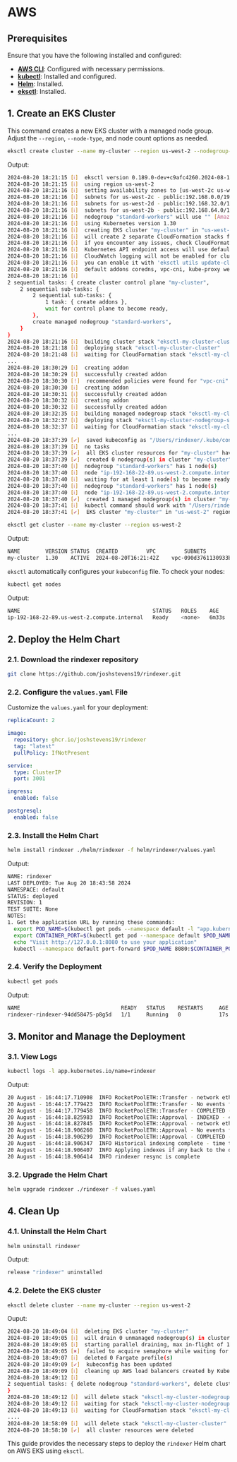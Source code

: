 # AWS

## Prerequisites

Ensure that you have the following installed and configured:

- **[AWS CLI](https://docs.aws.amazon.com/cli/latest/userguide/install-cliv2.html)**: Configured with necessary permissions.
- **[kubectl](https://kubernetes.io/docs/tasks/tools/install-kubectl/)**: Installed and configured.
- **[Helm](https://helm.sh/docs/intro/install/)**: Installed.
- **[eksctl](https://eksctl.io/installation/)**: Installed.

## 1. Create an EKS Cluster

This command creates a new EKS cluster with a managed node group. Adjust the `--region`, `--node-type`, and node count options as needed.

```bash
eksctl create cluster --name my-cluster --region us-west-2 --nodegroup-name standard-workers --node-type t3.medium --nodes 1 --nodes-min 1 --nodes-max 2 --managed
```

Output:

```bash
2024-08-20 18:21:15 [ℹ]  eksctl version 0.189.0-dev+c9afc4260.2024-08-19T12:43:03Z
2024-08-20 18:21:15 [ℹ]  using region us-west-2
2024-08-20 18:21:16 [ℹ]  setting availability zones to [us-west-2c us-west-2d us-west-2b]
2024-08-20 18:21:16 [ℹ]  subnets for us-west-2c - public:192.168.0.0/19 private:192.168.96.0/19
2024-08-20 18:21:16 [ℹ]  subnets for us-west-2d - public:192.168.32.0/19 private:192.168.128.0/19
2024-08-20 18:21:16 [ℹ]  subnets for us-west-2b - public:192.168.64.0/19 private:192.168.160.0/19
2024-08-20 18:21:16 [ℹ]  nodegroup "standard-workers" will use "" [AmazonLinux2/1.30]
2024-08-20 18:21:16 [ℹ]  using Kubernetes version 1.30
2024-08-20 18:21:16 [ℹ]  creating EKS cluster "my-cluster" in "us-west-2" region with managed nodes
2024-08-20 18:21:16 [ℹ]  will create 2 separate CloudFormation stacks for cluster itself and the initial managed nodegroup
2024-08-20 18:21:16 [ℹ]  if you encounter any issues, check CloudFormation console or try 'eksctl utils describe-stacks --region=us-west-2 --cluster=my-cluster'
2024-08-20 18:21:16 [ℹ]  Kubernetes API endpoint access will use default of {publicAccess=true, privateAccess=false} for cluster "my-cluster" in "us-west-2"
2024-08-20 18:21:16 [ℹ]  CloudWatch logging will not be enabled for cluster "my-cluster" in "us-west-2"
2024-08-20 18:21:16 [ℹ]  you can enable it with 'eksctl utils update-cluster-logging --enable-types={SPECIFY-YOUR-LOG-TYPES-HERE (e.g. all)} --region=us-west-2 --cluster=my-cluster'
2024-08-20 18:21:16 [ℹ]  default addons coredns, vpc-cni, kube-proxy were not specified, will install them as EKS addons
2024-08-20 18:21:16 [ℹ]
2 sequential tasks: { create cluster control plane "my-cluster",
    2 sequential sub-tasks: {
        2 sequential sub-tasks: {
            1 task: { create addons },
            wait for control plane to become ready,
        },
        create managed nodegroup "standard-workers",
    }
}
2024-08-20 18:21:16 [ℹ]  building cluster stack "eksctl-my-cluster-cluster"
2024-08-20 18:21:18 [ℹ]  deploying stack "eksctl-my-cluster-cluster"
2024-08-20 18:21:48 [ℹ]  waiting for CloudFormation stack "eksctl-my-cluster-cluster"
...
2024-08-20 18:30:29 [ℹ]  creating addon
2024-08-20 18:30:29 [ℹ]  successfully created addon
2024-08-20 18:30:30 [!]  recommended policies were found for "vpc-cni" addon, but since OIDC is disabled on the cluster, eksctl cannot configure the requested permissions; the recommended way to provide IAM permissions for "vpc-cni" addon is via pod identity associations; after addon creation is completed, add all recommended policies to the config file, under `addon.PodIdentityAssociations`, and run `eksctl update addon`
2024-08-20 18:30:30 [ℹ]  creating addon
2024-08-20 18:30:31 [ℹ]  successfully created addon
2024-08-20 18:30:32 [ℹ]  creating addon
2024-08-20 18:30:32 [ℹ]  successfully created addon
2024-08-20 18:32:35 [ℹ]  building managed nodegroup stack "eksctl-my-cluster-nodegroup-standard-workers"
2024-08-20 18:32:37 [ℹ]  deploying stack "eksctl-my-cluster-nodegroup-standard-workers"
2024-08-20 18:32:37 [ℹ]  waiting for CloudFormation stack "eksctl-my-cluster-nodegroup-standard-workers"
...
2024-08-20 18:37:39 [✔]  saved kubeconfig as "/Users/rindexer/.kube/config"
2024-08-20 18:37:39 [ℹ]  no tasks
2024-08-20 18:37:39 [✔]  all EKS cluster resources for "my-cluster" have been created
2024-08-20 18:37:39 [✔]  created 0 nodegroup(s) in cluster "my-cluster"
2024-08-20 18:37:40 [ℹ]  nodegroup "standard-workers" has 1 node(s)
2024-08-20 18:37:40 [ℹ]  node "ip-192-168-22-89.us-west-2.compute.internal" is ready
2024-08-20 18:37:40 [ℹ]  waiting for at least 1 node(s) to become ready in "standard-workers"
2024-08-20 18:37:40 [ℹ]  nodegroup "standard-workers" has 1 node(s)
2024-08-20 18:37:40 [ℹ]  node "ip-192-168-22-89.us-west-2.compute.internal" is ready
2024-08-20 18:37:40 [✔]  created 1 managed nodegroup(s) in cluster "my-cluster"
2024-08-20 18:37:41 [ℹ]  kubectl command should work with "/Users/rindexer/.kube/config", try 'kubectl get nodes'
2024-08-20 18:37:41 [✔]  EKS cluster "my-cluster" in "us-west-2" region is ready
```

```bash
eksctl get cluster --name my-cluster --region us-west-2
```

Output:

```bash
NAME		VERSION	STATUS	CREATED			VPC			SUBNETS														SECURITYGROUPS		PROVIDER
my-cluster	1.30	ACTIVE	2024-08-20T16:21:42Z	vpc-090d3761130933be4	subnet-00f479ddeb9bc51f7,subnet-0123eaaf4d9fb037a,subnet-09256a39c7e39ad7c,subnet-0df075e1795076648,subnet-0ed78cc4efed47b11,subnet-0f64d1e62abe83d4d	sg-0939a7fb80a664be9	EKS
```

`eksctl` automatically configures your `kubeconfig` file. To check your nodes:

```bash
kubectl get nodes
```

Output:

```bash
NAME                                          STATUS   ROLES    AGE     VERSION
ip-192-168-22-89.us-west-2.compute.internal   Ready    <none>   6m33s   v1.30.2-eks-1552ad0
```

## 2. Deploy the Helm Chart

### 2.1. Download the rindexer repository

```bash
git clone https://github.com/joshstevens19/rindexer.git
```

### 2.2. Configure the `values.yaml` File

Customize the `values.yaml` for your deployment:

```yaml
replicaCount: 2

image:
  repository: ghcr.io/joshstevens19/rindexer
  tag: "latest"
  pullPolicy: IfNotPresent

service:
  type: ClusterIP
  port: 3001

ingress:
  enabled: false

postgresql:
  enabled: false
```

### 2.3. Install the Helm Chart

```bash
helm install rindexer ./helm/rindexer -f helm/rindexer/values.yaml
```

Output:

```bash
NAME: rindexer
LAST DEPLOYED: Tue Aug 20 18:43:58 2024
NAMESPACE: default
STATUS: deployed
REVISION: 1
TEST SUITE: None
NOTES:
1. Get the application URL by running these commands:
  export POD_NAME=$(kubectl get pods --namespace default -l "app.kubernetes.io/name=rindexer,app.kubernetes.io/instance=rindexer" -o jsonpath="{.items[0].metadata.name}")
  export CONTAINER_PORT=$(kubectl get pod --namespace default $POD_NAME -o jsonpath="{.spec.containers[0].ports[0].containerPort}")
  echo "Visit http://127.0.0.1:8080 to use your application"
  kubectl --namespace default port-forward $POD_NAME 8080:$CONTAINER_PORT
```

### 2.4. Verify the Deployment

```bash
kubectl get pods
```

Output:

```bash
NAME                                READY   STATUS    RESTARTS     AGE
rindexer-rindexer-94dd58475-p8g5d   1/1     Running   0            17s
```

## 3. Monitor and Manage the Deployment

### 3.1. View Logs

```bash
kubectl logs -l app.kubernetes.io/name=rindexer
```

Output:

```bash
20 August - 16:44:17.710908  INFO RocketPoolETH::Transfer - network ethereum - 100.00% progress
20 August - 16:44:17.779423  INFO RocketPoolETH::Transfer - No events found between blocks 18999946 - 19000000
20 August - 16:44:17.779458  INFO RocketPoolETH::Transfer - COMPLETED - Finished indexing historic events
20 August - 16:44:18.825983  INFO RocketPoolETH::Approval - INDEXED - 4884 events - blocks: 18900000 - 19000000 - network: ethereum
20 August - 16:44:18.827845  INFO RocketPoolETH::Approval - network ethereum - 100.00% progress
20 August - 16:44:18.906260  INFO RocketPoolETH::Approval - No events found between blocks 18999896 - 19000000
20 August - 16:44:18.906299  INFO RocketPoolETH::Approval - COMPLETED - Finished indexing historic events
20 August - 16:44:18.906347  INFO Historical indexing complete - time taken: 2.599786906s
20 August - 16:44:18.906407  INFO Applying indexes if any back to the database as historic resync is complete
20 August - 16:44:18.906414  INFO rindexer resync is complete
```

### 3.2. Upgrade the Helm Chart

```bash
helm upgrade rindexer ./rindexer -f values.yaml
```

## 4. Clean Up

### 4.1. Uninstall the Helm Chart

```bash
helm uninstall rindexer
```

Output:

```bash
release "rindexer" uninstalled
```

### 4.2. Delete the EKS cluster

```bash
eksctl delete cluster --name my-cluster --region us-west-2
```

Ouput:

```bash
2024-08-20 18:49:04 [ℹ]  deleting EKS cluster "my-cluster"
2024-08-20 18:49:05 [ℹ]  will drain 0 unmanaged nodegroup(s) in cluster "my-cluster"
2024-08-20 18:49:05 [ℹ]  starting parallel draining, max in-flight of 1
2024-08-20 18:49:05 [✖]  failed to acquire semaphore while waiting for all routines to finish: context canceled
2024-08-20 18:49:07 [ℹ]  deleted 0 Fargate profile(s)
2024-08-20 18:49:09 [✔]  kubeconfig has been updated
2024-08-20 18:49:09 [ℹ]  cleaning up AWS load balancers created by Kubernetes objects of Kind Service or Ingress
2024-08-20 18:49:12 [ℹ]
2 sequential tasks: { delete nodegroup "standard-workers", delete cluster control plane "my-cluster" [async]
}
2024-08-20 18:49:12 [ℹ]  will delete stack "eksctl-my-cluster-nodegroup-standard-workers"
2024-08-20 18:49:12 [ℹ]  waiting for stack "eksctl-my-cluster-nodegroup-standard-workers" to get deleted
2024-08-20 18:49:13 [ℹ]  waiting for CloudFormation stack "eksctl-my-cluster-nodegroup-standard-workers"
....
2024-08-20 18:58:09 [ℹ]  will delete stack "eksctl-my-cluster-cluster"
2024-08-20 18:58:10 [✔]  all cluster resources were deleted
```

This guide provides the necessary steps to deploy the `rindexer` Helm chart on AWS EKS using `eksctl`.
